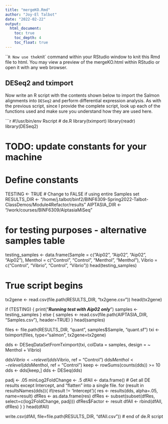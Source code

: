 ---
title: "mergeKO.Rmd"
author: "Joy-El Talbot"
date: "2022-02-22"
output: 
  html_document:
    toc: true
    toc_depth: 4
    toc_float: true
---

```{R, code=readLines("mergeKo.R"), echo=TRUE, eval=TRUE}
Now use the `knit` command within your RStudio window to knit this Rmd file to html. You may view a preview of the mergeKO.html within RStudio or open it with any web browser.

## DESeq2 and tximport

Now write an R script with the contents shown below to import the Salmon alignments into `DESeq2` and perform differential expression analysis. As with the previous script, since I provide the complete script, look up each of the functions used and make sure you understand how they are used here.

```r
#!/usr/bin/env Rscript
# de.R
library(tximport)
library(readr)
library(DESeq2)

# TODO: update constants for your machine
# Define constants
TESTING <- TRUE # Change to FALSE if using entire Samples set
RESULTS_DIR <- "/home/j.talbot/binf2/BINF6309-Spring2022-Talbot-ClassDemos/Module4Refactor/results"
AIPTASIA_DIR <- "/work/courses/BINF6309/AiptasiaMiSeq"

# for testing purposes - alternative samples table
testing_samples <- data.frame(Sample = c("Aip02", "Aip02", "Aip02", "Aip02"),
                              Menthol = c("Control", "Control", "Menthol", "Menthol"),
                              Vibrio = c("Control", "Vibrio", "Control", "Vibrio"))
head(testing_samples)

# True script begins
tx2gene <- read.csv(file.path(RESULTS_DIR, "tx2gene.csv"))
head(tx2gene)

if (TESTING) {
  print("***Running test with Aip02 only***")
  samples <- testing_samples
} else {
  samples <- read.csv(file.path(AIPTASIA_DIR, "Samples.csv"), header=TRUE)
}
head(samples)


files <- file.path(RESULTS_DIR, "quant", samples$Sample, "quant.sf")
txi <- tximport(files, type="salmon", tx2gene=tx2gene)

dds <- DESeqDataSetFromTximport(txi, colData = samples, 
                                design = ~ Menthol + Vibrio)

dds$Vibrio <- relevel(dds$Vibrio, ref = "Control")
dds$Menthol <- relevel(dds$Menthol, ref = "Control")
keep <- rowSums(counts(dds)) >= 10
dds <- dds[keep,]
dds <- DESeq(dds)

padj <- .05
minLog2FoldChange <- .5
dfAll <- data.frame()
# Get all DE results except Intercept, and "flatten" into a single file.
for (result in resultsNames(dds)){
  if(result != 'Intercept'){
    res <- results(dds, alpha=.05, name=result)
    dfRes <- as.data.frame(res)
    dfRes <- subset(subset(dfRes, select=c(log2FoldChange, padj)))
    dfRes$Factor <- result
    dfAll <- rbind(dfAll, dfRes)
  }
}
head(dfAll)

write.csv(dfAll, file=file.path(RESULTS_DIR, "dfAll.csv"))
# end of de.R script
